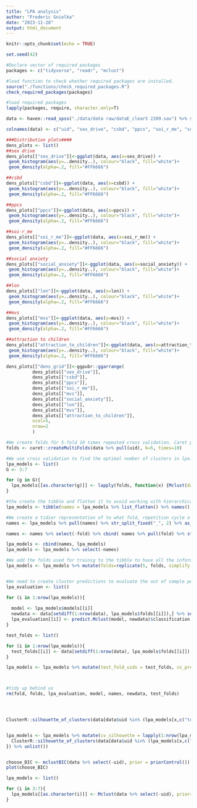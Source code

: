 ```yaml
---
title: "LPA analysis"
author: "Frederic Gnielka"
date: "2023-11-28"
output: html_document
---
```


```r
knitr::opts_chunk$set(echo = TRUE)
```

```r
set.seed(42)

#Declare vector of required packages
packages <- c("tidyverse", "readr", "mclust")

#load function to check whether required packages are installed.
source("./functions/check_required_packages.R")
check_required_packages(packages)

#load required packages
lapply(packages, require, character.only=T)

```
```r

data <- haven::read_spss("./data/data raw/dataE_clear5 2209.sav") %>% select(CASE, sexdrive2, CSBD, PPCS_6, meffort, socialanx, lon, mvalue, attr)

colnames(data) <- c("uid", "sex_drive", "csbd", "ppcs", "soi_r_me", "social_anxiety", "lon", "mvs", "attraction_to_children")

```


```r
###Distribution plots####
dens_plots <- list()
##sex drive
dens_plots[["sex_drive"]]<-ggplot(data, aes(x=sex_drive)) + 
 geom_histogram(aes(y=..density..), colour="black", fill="white")+
 geom_density(alpha=.2, fill="#FF6666")

##csbd
dens_plots[["csbd"]]<-ggplot(data, aes(x=csbd)) + 
 geom_histogram(aes(y=..density..), colour="black", fill="white")+
 geom_density(alpha=.2, fill="#FF6666")

##ppcs
dens_plots[["ppcs"]]<-ggplot(data, aes(x=ppcs)) + 
 geom_histogram(aes(y=..density..), colour="black", fill="white")+
 geom_density(alpha=.2, fill="#FF6666")

##soi-r_me
dens_plots[["soi_r_me"]]<-ggplot(data, aes(x=soi_r_me)) + 
 geom_histogram(aes(y=..density..), colour="black", fill="white")+
 geom_density(alpha=.2, fill="#FF6666")

##social anxiety
dens_plots[["social_anxiety"]]<-ggplot(data, aes(x=social_anxiety)) + 
 geom_histogram(aes(y=..density..), colour="black", fill="white")+
 geom_density(alpha=.2, fill="#FF6666")

##lon
dens_plots[["lon"]]<-ggplot(data, aes(x=lon)) + 
 geom_histogram(aes(y=..density..), colour="black", fill="white")+
 geom_density(alpha=.2, fill="#FF6666")

##mvs
dens_plots[["mvs"]]<-ggplot(data, aes(x=mvs)) + 
 geom_histogram(aes(y=..density..), colour="black", fill="white")+
 geom_density(alpha=.2, fill="#FF6666")

##attraction to children
dens_plots[["attraction_to_children"]]<-ggplot(data, aes(x=attraction_to_children)) + 
 geom_histogram(aes(y=..density..), colour="black", fill="white")+
 geom_density(alpha=.2, fill="#FF6666")

dens_plots[["dens_grid"]]<-ggpubr::ggarrange(
          dens_plots[["sex_drive"]],
          dens_plots[["csbd"]],
          dens_plots[["ppcs"]],
          dens_plots[["soi_r_me"]],
          dens_plots[["mvs"]],
          dens_plots[["social_anxiety"]],
          dens_plots[["lon"]],
          dens_plots[["mvs"]],
          dens_plots[["attraction_to_children"]],
          ncol=5,
          nrow=2
          )


```
```r
#We create folds für 5-fold 10 times repeated cross validation. Caret performs stratified CV by default. The returned vector gives the rownumber of the training cases.
folds <- caret::createMultiFolds(data %>% pull(uid), k=5, times=10)

```


```r

#We use cross validation to find the optimal number of clusters in lpa. We form a grid of 3 to 7 clusters which are the cluster numbers we expect thepretically. The models are added to a tibble - the lpa models object.
lpa_models <- list()
G <- 3:7

for (g in G){
  lpa_models[[as.character(g)]] <- lapply(folds, function(x) {Mclust(data = data[x,] %>% select(-uid), prior=priorControl(), G=g, modelNames=c("VVV"))}) 
}

#the create the tibble and flatten it to avoid working with hierarchical lists.
lpa_models <- tibble(names = lpa_models %>% list_flatten() %>% names(), models = lpa_models %>% list_flatten())

#We create a tidier representation of to what fold, repetition cycle a model belongs and how many clusters were fitted.
names <- lpa_models %>% pull(names) %>% str_split_fixed("_", 2) %>% as_tibble() %>% rename(nclust=V1, fold=V2) 

names <- names %>% select(-fold) %>% cbind( names %>% pull(fold) %>% str_split_fixed("\\.", 2) %>% as_tibble() %>% rename(fold = V1, rep = V2))

lpa_models <- cbind(names, lpa_models)
lpa_models <- lpa_models %>% select(-names)

#We add the folds used for trainig to the tibble to have all the information concisely stored in one place.
lpa_models <- lpa_models %>% mutate(folds=replicate(5, folds, simplify = FALSE) %>% list_flatten())


#We need to create cluster predictions to evaluate the out of sample performance of the clustering. The predictions are first stored in lpa_evaluation and are then added to lpa_models. The uids of the cases that were predicted in each test prediction can be found in cv_predicted_clusters.
lpa_evaluation <- list()

for (i in 1:nrow(lpa_models)){
  
  model <- lpa_models$models[[i]]
  newdata <- data[setdiff(1:nrow(data), lpa_models$folds[[i]]),] %>% select(-uid)
  lpa_evaluation[[i]] <- predict.Mclust(model, newdata)$classification
}

test_folds <- list()

for (i in 1:nrow(lpa_models)){
  test_folds[[i]] <- data[setdiff(1:nrow(data), lpa_models$folds[[i]]),] %>% pull(uid)
}

lpa_models <- lpa_models %>% mutate(test_fold_uids = test_folds, cv_predicted_clusters = lpa_evaluation)



#tidy up behind us
rm(fold, folds, lpa_evaluation, model, names, newdata, test_folds)




ClusterR::silhouette_of_clusters(data[data$uid %in% (lpa_models[x,c("test_fold_uids")] %>% unlist()),] %>% select(-uid), lpa_models[x,] %>% pull(cv_predicted_clusters) %>% unlist())$silhouette_global_average


lpa_models <- lpa_models %>% mutate(cv_silhouette = lapply(1:nrow(lpa_models), function(x){
  ClusterR::silhouette_of_clusters(data[data$uid %in% (lpa_models[x,c("test_fold_uids")] %>% unlist()),] %>% select(-uid), lpa_models[x,] %>% pull(cv_predicted_clusters) %>% unlist())$silhouette_global_average
}) %>% unlist()) 



```





```r

choose_BIC <- mclustBIC(data %>% select(-uid), prior = priorControl())
plot(choose_BIC)

lpa_models <- list()

for (i in 3:7){
  lpa_models[[as.character(i)]] <- Mclust(data %>% select(-uid), prior=priorControl(), G=i, modelNames=c("VVV"))
}





```

